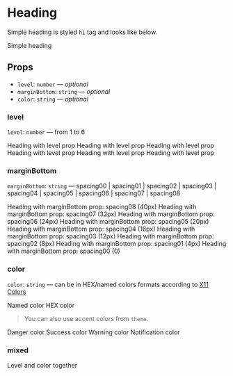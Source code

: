 
<Meta title="Typography/Heading" component={Heading} />

# Heading

Simple heading is styled `h1` tag and looks like below.

<Preview>
  <Story name="simple">
    <Heading>Simple heading</Heading>
  </Story>
</Preview>

## Props

- `level`: `number` — _optional_
- `marginBottom`: `string` — _optional_
- `color`: `string` — _optional_

### level

`level`: `number` — from 1 to 6

<Preview>
  <Story name="levels">
    <GnuiContainer>
      <Heading level={1}>Heading with level prop</Heading>
      <Heading level={2}>Heading with level prop</Heading>
      <Heading level={3}>Heading with level prop</Heading>
      <Heading level={4}>Heading with level prop</Heading>
      <Heading level={5}>Heading with level prop</Heading>
      <Heading level={6}>Heading with level prop</Heading>
    </GnuiContainer>
  </Story>
</Preview>

### marginBottom

`marginBottom`: `string` — spacing00 | spacing01 | spacing02 | spacing03 | spacing04 | spacing05 | spacing06 | spacing07 | spacing08

<Preview>
  <Story name="margins">
    <GnuiContainer>
      <Heading level={4} marginBottom="spacing08">
        Heading with marginBottom prop: spacing08 (40px)
      </Heading>
      <Heading level={4} marginBottom="spacing07">
        Heading with marginBottom prop: spacing07 (32px)
      </Heading>
      <Heading level={4} marginBottom="spacing06">
        Heading with marginBottom prop: spacing06 (24px)
      </Heading>
      <Heading level={4} marginBottom="spacing05">
        Heading with marginBottom prop: spacing05 (20px)
      </Heading>
      <Heading level={4} marginBottom="spacing04">
        Heading with marginBottom prop: spacing04 (16px)
      </Heading>
      <Heading level={4} marginBottom="spacing03">
        Heading with marginBottom prop: spacing03 (12px)
      </Heading>
      <Heading level={4} marginBottom="spacing02">
        Heading with marginBottom prop: spacing02 (8px)
      </Heading>
      <Heading level={4} marginBottom="spacing01">
        Heading with marginBottom prop: spacing01 (4px)
      </Heading>
      <Heading level={4} marginBottom="spacing00">
        Heading with marginBottom prop: spacing00 (0)
      </Heading>
    </GnuiContainer>
  </Story>
</Preview>

### color

`color`: `string` — can be in HEX/named colors formats according to [X11 Colors](https://en.wikipedia.org/wiki/X11_color_names)

<Preview>
  <Story name="colors">
    <GnuiContainer>
      <Heading color="palevioletred">Named color</Heading>
      <Heading color="#6495ED">HEX color</Heading>
    </GnuiContainer>
  </Story>
</Preview>

> You can also use accent colors from `theme`.

<Preview>
  <GnuiContainer>
    <Heading color={theme.color.text.error}>Danger color</Heading>
    <Heading color={theme.color.text.success}>Success color</Heading>
    <Heading color={theme.color.text.warning}>Warning color</Heading>
    <Heading color={theme.color.text.info}>Notification color</Heading>
  </GnuiContainer>
</Preview>

### mixed

<Preview>
  <Story name="mixed">
    <Heading level={2} color={theme.color.text.error} marginBottom="spacing05">
      Level and color together
    </Heading>
  </Story>
</Preview>
